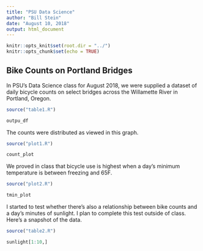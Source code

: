 ```yaml
---
title: "PSU Data Science"
author: "Bill Stein"
date: "August 10, 2018"
output: html_document
---
```


```r
knitr::opts_knit$set(root.dir = "../")
knitr::opts_chunk$set(echo = TRUE)
```

## Bike Counts on Portland Bridges

In PSU's Data Science class for August 2018, we were supplied a dataset of daily bicycle counts on select bridges across the Willamette River in Portland, Oregon. 

```r
source("table1.R")

outpu_df
```

The counts were distributed as viewed in this graph.

```r
source("plot1.R")

count_plot
```

We proved in class that bicycle use is highest when a day's minimum temperature is between freezing and 65F.

```r
source("plot2.R")

tmin_plot
```

I started to test whether there's also a relationship between bike counts and a day's minutes of sunlight. I plan to complete this test outside of class. Here's a snapshot of the data.

```r
source("table2.R")

sunlight[1:10,]
```
